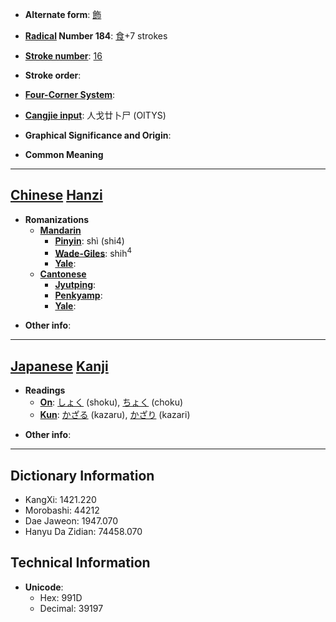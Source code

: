* '''Alternate form''': [[飾]]

* '''[[Wiktionary:Chinese radical index| Radical]] Number 184''': [[Wiktionary:Chinese radical index 食|食]]+7 strokes

* '''[[Wiktionary:Chinese total strokes index|Stroke number]]''': [[Wiktionary:Chinese total strokes index 16|16]]

* '''Stroke order''': 

* '''[[Wiktionary:Chinese four corner index|Four-Corner System]]''': 

* '''[[Wiktionary:Chinese Cangjie index|Cangjie input]]''': 人戈廿卜尸 (OITYS)

* '''Graphical Significance and Origin''': 

* '''Common Meaning'''

----

== [[Chinese]] [[Hanzi]] ==

* '''Romanizations'''
** '''[[Mandarin]]'''
*** '''[[Pinyin]]''': shì (shi4)
*** '''[[Wade-Giles]]''': shih<sup>4</sup>
*** '''[[Yale]]''': 
** '''[[Cantonese]]'''
*** '''[[Jyutping]]''':
*** '''[[Penkyamp]]''': 
*** '''[[Yale]]''': 

* '''Other info''': 

----

== [[Japanese]] [[Kanji]] ==

* '''Readings'''
** '''[[On]]''': [[しょく]] (shoku), [[ちょく]] (choku)
** '''[[Kun]]''': [[かざる]] (kazaru), [[かざり]] (kazari)

* '''Other info''':  

----

== Dictionary Information ==

* KangXi: 1421.220
* Morobashi: 44212
* Dae Jaweon: 1947.070
* Hanyu Da Zidian: 74458.070

== Technical Information ==

* '''Unicode''':
** Hex: 991D
** Decimal: 39197
